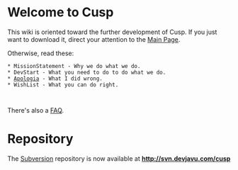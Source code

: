 = Welcome to Cusp =  
This wiki is oriented toward the further development of Cusp. If you just want to download it, direct your attention to the [http://www.paragent.com/lisp/cusp/cusp.htm Main Page].  
                 
Otherwise, read these:  
 * MissionStatement - Why we do what we do.  
 * DevStart - What you need to do to do what we do.  
 * [http://cusp.devjavu.com/projects/cusp/wiki/Apologia Apologia] - What I did wrong.  
 * WishList - What you can do right.  
                  
	                  
There's also a [http://cusp.devjavu.com/projects/cusp/wiki/FAQ FAQ].  
                  
 

= Repository =  
          
The [http://subversion.tigris.org/ Subversion] repository is now available at '''http://svn.devjavu.com/cusp'''